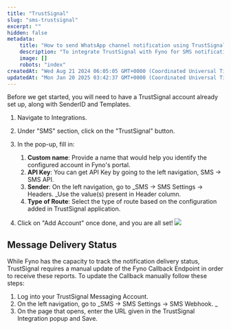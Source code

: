 ```yaml
---
title: "TrustSignal"
slug: "sms-trustsignal"
excerpt: ""
hidden: false
metadata:
    title: "How to send WhatsApp channel notification using TrustSignal & Fyno | Help Document"
    description: "To integrate TrustSignal with Fyno for SMS notifications, set up your TrustSignal account with SenderID and Templates, navigate to Integrations in Fyno, fill in the required details, and add the account. For message delivery status, manually update the Fyno Callback Endpoint in TrustSignal's SMS Webhook settings."
    image: []
    robots: "index"
createdAt: "Wed Aug 21 2024 06:05:05 GMT+0000 (Coordinated Universal Time)"
updatedAt: "Mon Jan 20 2025 03:42:37 GMT+0000 (Coordinated Universal Time)"
---
```


Before we get started, you will need to have a TrustSignal account already set up, along with SenderID and Templates.

1. Navigate to Integrations.
2. Under "SMS" section, click on the "TrustSignal" button.
3. In the pop-up, fill in:

    1. **Custom name**: Provide a name that would help you identify the configured account in Fyno's portal.
    2. **API Key**: You can get API Key by going to the left navigation, SMS -> SMS API.
    3. **Sender**: On the left navigation, go to \_SMS -> SMS Settings -> Headers. \_Use the value(s) present in Header column.
    4. **Type of Route**: Select the type of route based on the configuration added in TrustSignal application.

4. Click on "Add Account" once done, and you are all set!
   ![](https://fynodocs.s3.ap-south-1.amazonaws.com/images/sms_trustsignal_header.png)

## Message Delivery Status

While Fyno has the capacity to track the notification delivery status, TrustSignal requires a manual update of the Fyno Callback Endpoint in order to receive these reports. To update the Callback manually follow these steps:

1. Log into your TrustSignal Messaging Account.
2. On the left navigation, go to _SMS -> SMS Settings -> SMS Webhook. _
3. On the page that opens, enter the URL given in the TrustSignal Integration popup and Save.

